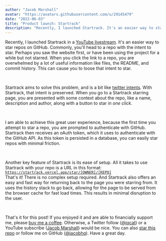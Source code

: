 ```yaml
---
author: "Jacob Marshall"
avatar: "https://avatars.githubusercontent.com/u/29145479"
date: "2022-06-03"
title: "Product launch: Startrack"
description: "Recently, I launched Startrack. It's an easier way to star repos on GitHub. Commonly, you'll head to a repo with the intent to star. Perhaps you saw the website first, or have been using the project for a while but not starred."
---
```


Recently, I launched Startrack in a [YouTube livestream](https://www.youtube.com/watch?v=_ymQsetuz_Q). It's an easier way to star repos on GitHub. Commonly, you'll head to a repo with the intent to star. Perhaps you saw the website first, or have been using the project for a while but not starred. When you click the link to a repo, you are overwhelmed by a lot of useful information like files, the README, and commit history. This can cause you to loose that intent to star.

<br />

Startrack aims to solve this problem, and is a bit like [twitter intents](https://developer.twitter.com/en/docs/twitter-for-websites/web-intents/overview). With Startrack, that intent is preserved. When you go to a Startrack starring page, you are presented with some context about the repo, like a name, description and author, along with a button to star in *one click*.

<br />

I am able to achieve this great user experience, because the first time you attempt to star a repo, you are prompted to authenticate with GitHub. Startrack then receives an oAuth token, which it uses to authenticate with the GitHub API. As this token is persisted in a database, you can easily star repos with minimal friction.

<br />

Another key feature of Startrack is its ease of setup. All it takes to use Startrack with your repo is a URL in this format:
<code>
https://startrack.vercel.app/star/[OWNER]/[REPO]
</code>
That's it! There is no complex setup required. And Startrack also offers an easy and fast way for returning back to the page you were starring from. It uses the history stack to go back, allowing for the page to be served from the browser cache for fast load times. This results in minimal disruption to the user.

<br />

That's it for this post! If you enjoyed it and are able to financially support me, please [buy me a coffee](https://buymeacoffee.com/jem). Otherwise, a Twitter follow ([@jqcat](https://twitter.com/intent/follow?screen_name=jhqcat)) or a YouTube subscribe ([Jacob Marshall](https://www.youtube.com/channel/UChXCa0OuD-HYr3QAESK434g)) would be nice. You can also [star this repo](https://startrack.vercel.app/star/jacobhq/startrack) or follow me on GitHub ([@jacobhq](https://github.com/jacobhq)). Have a great day.